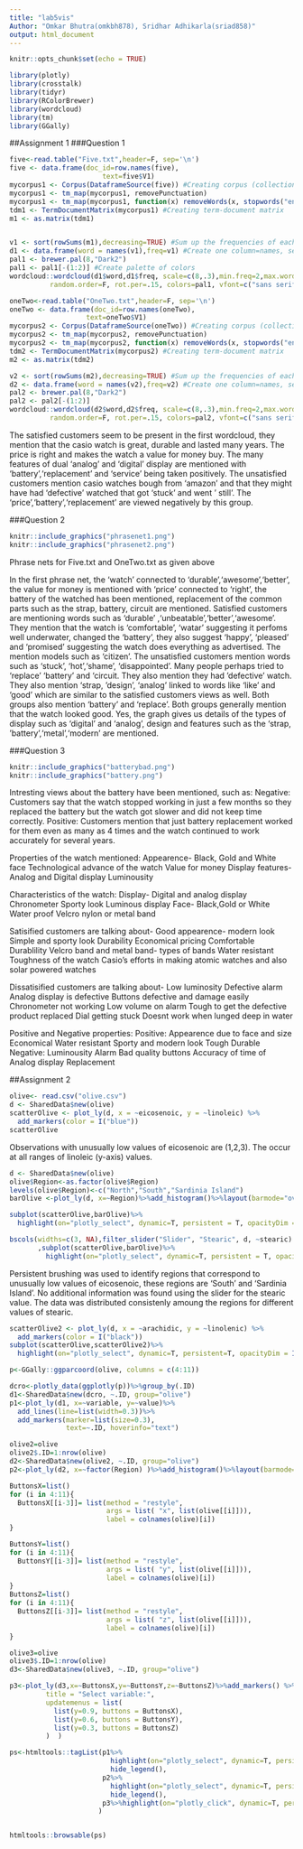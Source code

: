 ```yaml
---
title: "lab5vis"
Author: "Omkar Bhutra(omkbh878), Sridhar Adhikarla(sriad858)"
output: html_document
---
```


```r
knitr::opts_chunk$set(echo = TRUE)
```

```r
library(plotly)
library(crosstalk)
library(tidyr)
library(RColorBrewer)
library(wordcloud)
library(tm)
library(GGally)
```

##Assignment 1
###Question 1
```r
five<-read.table("Five.txt",header=F, sep='\n')
five <- data.frame(doc_id=row.names(five),
                       text=five$V1)
mycorpus1 <- Corpus(DataframeSource(five)) #Creating corpus (collection of text data)
mycorpus1 <- tm_map(mycorpus1, removePunctuation)
mycorpus1 <- tm_map(mycorpus1, function(x) removeWords(x, stopwords("english")))
tdm1 <- TermDocumentMatrix(mycorpus1) #Creating term-document matrix
m1 <- as.matrix(tdm1)


v1 <- sort(rowSums(m1),decreasing=TRUE) #Sum up the frequencies of each word
d1 <- data.frame(word = names(v1),freq=v1) #Create one column=names, second=frequences
pal1 <- brewer.pal(8,"Dark2")
pal1 <- pal1[-(1:2)] #Create palette of colors
wordcloud::wordcloud(d1$word,d1$freq, scale=c(8,.3),min.freq=2,max.words=100, 
          random.order=F, rot.per=.15, colors=pal1, vfont=c("sans serif","plain"))
```

```r
oneTwo<-read.table("OneTwo.txt",header=F, sep='\n')
oneTwo <- data.frame(doc_id=row.names(oneTwo),
                   text=oneTwo$V1)
mycorpus2 <- Corpus(DataframeSource(oneTwo)) #Creating corpus (collection of text data)
mycorpus2 <- tm_map(mycorpus2, removePunctuation)
mycorpus2 <- tm_map(mycorpus2, function(x) removeWords(x, stopwords("english")))
tdm2 <- TermDocumentMatrix(mycorpus2) #Creating term-document matrix
m2 <- as.matrix(tdm2)

v2 <- sort(rowSums(m2),decreasing=TRUE) #Sum up the frequencies of each word
d2 <- data.frame(word = names(v2),freq=v2) #Create one column=names, second=frequences
pal2 <- brewer.pal(8,"Dark2")
pal2 <- pal2[-(1:2)]
wordcloud::wordcloud(d2$word,d2$freq, scale=c(8,.3),min.freq=2,max.words=100, 
          random.order=F, rot.per=.15, colors=pal2, vfont=c("sans serif","plain"))
```

The satisfied customers seem to be present in the first wordcloud, they mention that the casio watch is great, durable and lasted many years. The price is right and makes the watch a value for money buy. The many features of dual 'analog' and 'digital' display are mentioned with 'battery','replacement' and 'service' being taken positively.
The unsatisfied customers mention casio watches bough from 'amazon' and that they might have had 'defective' watched that got 'stuck' and went ' still'. The 'price','battery','replacement' are viewed negatively by this group.

###Question 2

```r
knitr::include_graphics("phrasenet1.png")
knitr::include_graphics("phrasenet2.png")
```
Phrase nets for Five.txt and OneTwo.txt as given above

In the first phrase net, the 'watch' connected to 'durable','awesome','better', the value for money is mentioned with 'price' connected to 'right', the battery of the watched has been mentioned, replacement of the common parts such as the strap, battery, circuit are mentioned.
Satisfied customers are mentioning words such as 'durable' ,'unbeatable','better','awesome'. They mention that the watch is 'comfortable', 'watar' suggesting it perfoms well underwater, changed the 'battery', they also suggest 'happy', 'pleased' and 'promised' suggesting the watch does everything as advertised. The mention models such as 'citizen'.
The unsatisfied customers mention words such as 'stuck', 'hot','shame', 'disappointed'. Many people perhaps tried to 'replace' 'battery' and 'circuit. They also mention they had 'defective' watch. 
They also mention 'strap, 'design', 'analog'  linked to words like 'like' and 'good' which are similar to the satisfied customers views as well. Both groups also mention 'battery' and 'replace'. Both groups generally mention that the watch looked good.
Yes, the graph gives us details of the types of display such as 'digital' and 'analog', design and features such as the 'strap, 'battery','metal','modern' are mentioned.

###Question 3

```r
knitr::include_graphics("batterybad.png")
knitr::include_graphics("battery.png")
```

Intresting views about the battery have been mentioned, such as:
Negative: Customers say that the watch stopped working in just a few months so they replaced the battery but the watch got slower and did not keep time correctly.
Positive: Customers mention that just battery replacement worked for them even as many as 4 times and the watch continued to work accurately for several years.

Properties of the watch mentioned:
   Appearence- Black, Gold and White face
   Technological advance of the watch
   Value for money
   Display features- Analog and Digital display
   Luminousity
   
 Characteristics of the watch:
   Display- Digital and analog display
   Chronometer
   Sporty look
   Luminous display
   Face- Black,Gold or White
   Water proof
   Velcro nylon or metal band   
   
 Satisified customers are talking about-
   Good appearence- modern look
   Simple and sporty look
   Durability
   Economical pricing
   Comfortable
   Durablility
   Velcro band and metal band- types of bands
   Water resistant
   Toughness of the watch
   Casio's efforts in making atomic watches and also solar powered watches
   
 Dissatisified customers are talking about-
   Low luminosity
   Defective alarm
   Analog display is defective
   Buttons defective and damage easily
   Chronometer not working
   Low volume on alarm
   Tough to get the defective product replaced
   Dial getting stuck
   Doesnt work when lunged deep in water
   
Positive and Negative properties:
Positive:
     Appearence due to face and size
     Economical
     Water resistant
     Sporty and modern look
     Tough 
     Durable
Negative:
     Luminousity
     Alarm
     Bad quality buttons
     Accuracy of time of Analog display
     Replacement

##Assignment 2

```r
olive<- read.csv("olive.csv")
d <- SharedData$new(olive)
scatterOlive <- plot_ly(d, x = ~eicosenoic, y = ~linoleic) %>%
  add_markers(color = I("blue"))
scatterOlive
```

Observations with unusually low values of eicosenoic are (1,2,3). The occur at all ranges of linoleic (y-axis) values.

```r

d <- SharedData$new(olive)
olive$Region<-as.factor(olive$Region)
levels(olive$Region)<-c("North","South","Sardinia Island")
barOlive <-plot_ly(d, x=~Region)%>%add_histogram()%>%layout(barmode="overlay")

subplot(scatterOlive,barOlive)%>%
  highlight(on="plotly_select", dynamic=T, persistent = T, opacityDim = I(1))%>%hide_legend()

bscols(widths=c(3, NA),filter_slider("Slider", "Stearic", d, ~stearic)
       ,subplot(scatterOlive,barOlive)%>%
         highlight(on="plotly_select", dynamic=T, persistent = T, opacityDim = I(1))%>%hide_legend())
```

Persistent brushing was used to identify regions that correspond to unusually low values of eicosenoic, these regions are 'South' and 'Sardinia Island'.
No additional information was found using the slider for the stearic value. The data was distributed consistenly amoung the regions for different values of stearic. 


```r
scatterOlive2 <- plot_ly(d, x = ~arachidic, y = ~linolenic) %>%
  add_markers(color = I("black"))
subplot(scatterOlive,scatterOlive2)%>%
  highlight(on="plotly_select", dynamic=T, persistent=T, opacityDim = I(1))%>%hide_legend()
```

```r
p<-GGally::ggparcoord(olive, columns = c(4:11))

dcro<-plotly_data(ggplotly(p))%>%group_by(.ID)
d1<-SharedData$new(dcro, ~.ID, group="olive")
p1<-plot_ly(d1, x=~variable, y=~value)%>%
  add_lines(line=list(width=0.3))%>%
  add_markers(marker=list(size=0.3),
              text=~.ID, hoverinfo="text")

olive2=olive
olive2$.ID=1:nrow(olive)
d2<-SharedData$new(olive2, ~.ID, group="olive")
p2<-plot_ly(d2, x=~factor(Region) )%>%add_histogram()%>%layout(barmode="stack")

ButtonsX=list()
for (i in 4:11){
  ButtonsX[[i-3]]= list(method = "restyle",
                        args = list( "x", list(olive[[i]])),
                        label = colnames(olive)[i])
}

ButtonsY=list()
for (i in 4:11){
  ButtonsY[[i-3]]= list(method = "restyle",
                        args = list( "y", list(olive[[i]])),
                        label = colnames(olive)[i])
}
ButtonsZ=list()
for (i in 4:11){
  ButtonsZ[[i-3]]= list(method = "restyle",
                        args = list( "z", list(olive[[i]])),
                        label = colnames(olive)[i])
}

olive3=olive
olive3$.ID=1:nrow(olive)
d3<-SharedData$new(olive3, ~.ID, group="olive")

p3<-plot_ly(d3,x=~ButtonsX,y=~ButtonsY,z=~ButtonsZ)%>%add_markers() %>% layout(xaxis=list(title=ButtonsX), yaxis=list(title=ButtonsY),zaxis=list(title=ButtonsZ),
         title = "Select variable:",
         updatemenus = list(
           list(y=0.9, buttons = ButtonsX),
           list(y=0.6, buttons = ButtonsY),
           list(y=0.3, buttons = ButtonsZ)
         )  )

ps<-htmltools::tagList(p1%>%
                         highlight(on="plotly_select", dynamic=T, persistent = T, opacityDim = I(1))%>%
                         hide_legend(),
                       p2%>%
                         highlight(on="plotly_select", dynamic=T, persistent = T, opacityDim = I(1))%>%
                         hide_legend(),
                       p3%>%highlight(on="plotly_click", dynamic=T, persistent = T)%>%hide_legend()
                      ) 


htmltools::browsable(ps)
```

